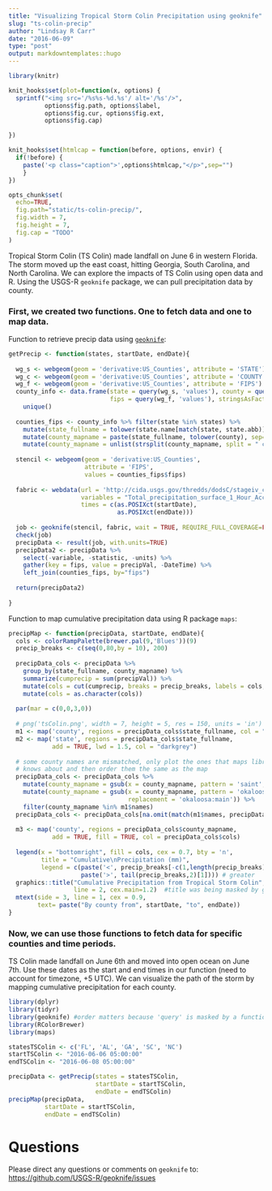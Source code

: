 ```yaml
---
title: "Visualizing Tropical Storm Colin Precipitation using geoknife"
slug: "ts-colin-precip"
author: "Lindsay R Carr"
date: "2016-06-09"
type: "post"
output: markdowntemplates::hugo
---
```


```r
library(knitr)

knit_hooks$set(plot=function(x, options) {
  sprintf("<img src='/%s%s-%d.%s'/ alt='/%s'/>",
          options$fig.path, options$label,
          options$fig.cur, options$fig.ext,
          options$fig.cap)

})

knit_hooks$set(htmlcap = function(before, options, envir) {
  if(!before) {
    paste('<p class="caption">',options$htmlcap,"</p>",sep="")
    }
})

opts_chunk$set(
  echo=TRUE,
  fig.path="static/ts-colin-precip/",
  fig.width = 7,
  fig.height = 7,
  fig.cap = "TODO"
)
```

Tropical Storm Colin (TS Colin) made landfall on June 6 in western Florida. The storm moved up the east coast, hitting Georgia, South Carolina, and North Carolina. We can explore the impacts of TS Colin using open data and R. Using the USGS-R `geoknife` package, we can pull precipitation data by county. 

### First, we created two functions. One to fetch data and one to map data.

Function to retrieve precip data using [`geoknife`](github.com/USGS-R/geoknife):

```r
getPrecip <- function(states, startDate, endDate){
  
  wg_s <- webgeom(geom = 'derivative:US_Counties', attribute = 'STATE')
  wg_c <- webgeom(geom = 'derivative:US_Counties', attribute = 'COUNTY')
  wg_f <- webgeom(geom = 'derivative:US_Counties', attribute = 'FIPS')
  county_info <- data.frame(state = query(wg_s, 'values'), county = query(wg_c, 'values'), 
                            fips = query(wg_f, 'values'), stringsAsFactors = FALSE) %>% 
    unique() 
  
  counties_fips <- county_info %>% filter(state %in% states) %>%
    mutate(state_fullname = tolower(state.name[match(state, state.abb)])) %>%
    mutate(county_mapname = paste(state_fullname, tolower(county), sep=",")) %>%
    mutate(county_mapname = unlist(strsplit(county_mapname, split = " county")))
  
  stencil <- webgeom(geom = 'derivative:US_Counties',
                     attribute = 'FIPS',
                     values = counties_fips$fips)
  
  fabric <- webdata(url = 'http://cida.usgs.gov/thredds/dodsC/stageiv_combined', 
                    variables = "Total_precipitation_surface_1_Hour_Accumulation", 
                    times = c(as.POSIXct(startDate), 
                              as.POSIXct(endDate)))
  
  job <- geoknife(stencil, fabric, wait = TRUE, REQUIRE_FULL_COVERAGE=FALSE)
  check(job)
  precipData <- result(job, with.units=TRUE)
  precipData2 <- precipData %>% 
    select(-variable, -statistic, -units) %>% 
    gather(key = fips, value = precipVal, -DateTime) %>% 
    left_join(counties_fips, by="fips")
  
  return(precipData2)
  
}
```

Function to map cumulative precipitation data using R package `maps`:

```r
precipMap <- function(precipData, startDate, endDate){
  cols <- colorRampPalette(brewer.pal(9,'Blues'))(9)
  precip_breaks <- c(seq(0,80,by = 10), 200)
  
  precipData_cols <- precipData %>% 
    group_by(state_fullname, county_mapname) %>% 
    summarize(cumprecip = sum(precipVal)) %>% 
    mutate(cols = cut(cumprecip, breaks = precip_breaks, labels = cols, right=FALSE)) %>% 
    mutate(cols = as.character(cols))
  
  par(mar = c(0,0,3,0))
  
  # png('tsColin.png', width = 7, height = 5, res = 150, units = 'in')
  m1 <- map('county', regions = precipData_cols$state_fullname, col = "lightgrey")
  m2 <- map('state', regions = precipData_cols$state_fullname, 
            add = TRUE, lwd = 1.5, col = "darkgrey")
  
  # some county names are mismatched, only plot the ones that maps library 
  # knows about and then order them the same as the map
  precipData_cols <- precipData_cols %>%
    mutate(county_mapname = gsub(x = county_mapname, pattern = 'saint', replacement = 'st')) %>%
    mutate(county_mapname = gsub(x = county_mapname, pattern = 'okaloosa',
                                 replacement = 'okaloosa:main')) %>%
    filter(county_mapname %in% m1$names)
  precipData_cols <- precipData_cols[na.omit(match(m1$names, precipData_cols$county_mapname)),]
  
  m3 <- map('county', regions = precipData_cols$county_mapname, 
            add = TRUE, fill = TRUE, col = precipData_cols$cols)
  
  legend(x = "bottomright", fill = cols, cex = 0.7, bty = 'n', 
         title = "Cumulative\nPrecipitation (mm)",
         legend = c(paste('<', precip_breaks[-c(1,length(precip_breaks))]), 
                    paste('>', tail(precip_breaks,2)[1]))) # greater
  graphics::title("Cumulative Precipitation from Tropical Storm Colin",
                  line = 2, cex.main=1.2)  #title was being masked by geoknife
  mtext(side = 3, line = 1, cex = 0.9, 
        text= paste("By county from", startDate, "to", endDate))
}
```

### Now, we can use those functions to fetch data for specific counties and time periods.

TS Colin made landfall on June 6th and moved into open ocean on June 7th. Use these dates as the start and end times in our function (need to account for timezone, +5 UTC). We can visualize the path of the storm by mapping cumulative precipitation for each county. 

```r
library(dplyr)
library(tidyr)
library(geoknife) #order matters because 'query' is masked by a function in dplyr
library(RColorBrewer)
library(maps)

statesTSColin <- c('FL', 'AL', 'GA', 'SC', 'NC')
startTSColin <- "2016-06-06 05:00:00"
endTSColin <- "2016-06-08 05:00:00"

precipData <- getPrecip(states = statesTSColin, 
                        startDate = startTSColin, 
                        endDate = endTSColin)
precipMap(precipData, 
          startDate = startTSColin, 
          endDate = endTSColin)
```

# Questions

Please direct any questions or comments on `geoknife` to:
[https://github.com/USGS-R/geoknife/issues](https://github.com/USGS-R/geoknife/issues)

